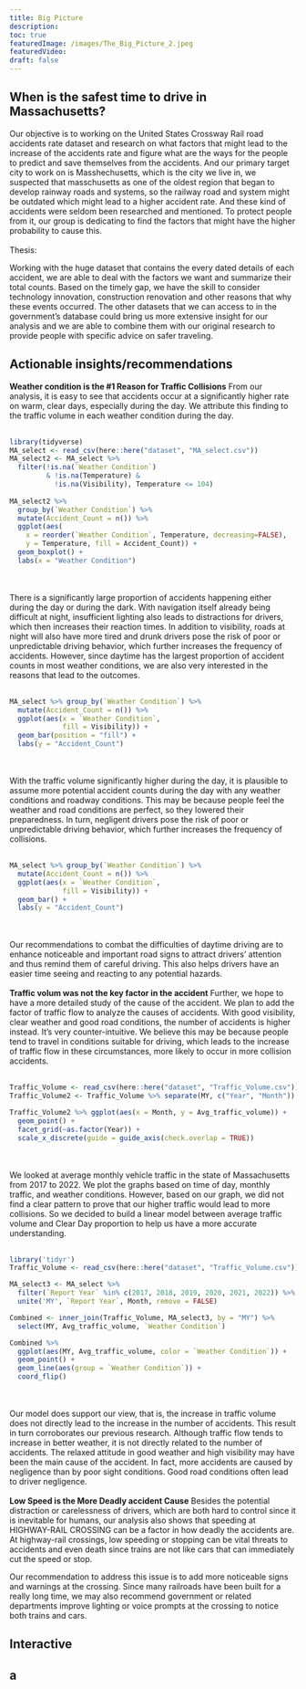 ```yaml
---
title: Big Picture
description:
toc: true
featuredImage: /images/The_Big_Picture_2.jpeg
featuredVideo:
draft: false
---
```


## When is the safest time to drive in Massachusetts?
Our objective is to working on the United States Crossway Rail road accidents rate dataset and research on what factors that might lead to the increase of the accidents rate and figure what are the ways for the people to predict and save themselves from the accidents. And our primary target city to work on is Masshechusetts, which is the city we live in, we suspected that masschusetts as one of the oldest region that began to develop rainway roads and systems, so the railway road and system might be outdated which might lead to a higher accident rate. And these kind of accidents were seldom been researched and mentioned. To protect people from it, our group is dedicating to find the factors that might have the higher probability to cause this.
\
&nbsp;
\
Thesis: 

Working with the huge dataset that contains the every dated details of each accident, we are able to deal with the factors we want and summarize their total counts. Based on the timely gap, we have the skill to consider technology innovation, construction renovation and other reasons that why these events occurred. The other datasets that we can access to in the government’s database could bring us more extensive insight for our analysis and we are able to combine them with our original research to provide people with specific advice on safer traveling. 

## Actionable insights/recommendations
**Weather condition is the #1 Reason for Traffic Collisions**
From our analysis, it is easy to see that accidents occur at a significantly higher rate on warm, clear days, especially during the day. We attribute this finding to the traffic volume in each weather condition during the day. 
\
&nbsp;
\


```r
library(tidyverse)
MA_select <- read_csv(here::here("dataset", "MA_select.csv"))
MA_select2 <- MA_select %>% 
  filter(!is.na(`Weather Condition`) 
         & !is.na(Temperature) & 
           !is.na(Visibility), Temperature <= 104)
 
MA_select2 %>% 
  group_by(`Weather Condition`) %>% 
  mutate(Accident_Count = n()) %>% 
  ggplot(aes(
    x = reorder(`Weather Condition`, Temperature, decreasing=FALSE), 
    y = Temperature, fill = Accident_Count)) + 
  geom_boxplot() + 
  labs(x = "Weather Condition")
```


\
&nbsp;
\
There is a significantly large proportion of accidents happening either during the day or during the dark. With navigation itself already being difficult at night, insufficient lighting also leads to distractions for drivers, which then increases their reaction times. In addition to visibility, roads at night will also have more tired and drunk drivers pose the risk of poor or unpredictable driving behavior, which further increases the frequency of accidents. However, since daytime has the largest proportion of accident counts in most weather conditions, we are also very interested in the reasons that lead to the outcomes.
\
&nbsp;
\

```r
MA_select %>% group_by(`Weather Condition`) %>% 
  mutate(Accident_Count = n()) %>% 
  ggplot(aes(x = `Weather Condition`, 
             fill = Visibility)) + 
  geom_bar(position = "fill") + 
  labs(y = "Accident_Count")
```


\
&nbsp;
\
With the traffic volume significantly higher during the day, it is plausible to assume more potential accident counts during the day with any weather conditions and roadway conditions. This may be because people feel the weather and road conditions are perfect, so they lowered their preparedness. In turn, negligent drivers pose the risk of poor or unpredictable driving behavior, which further increases the frequency of collisions. 
\
&nbsp;
\

```r
MA_select %>% group_by(`Weather Condition`) %>% 
  mutate(Accident_Count = n()) %>% 
  ggplot(aes(x = `Weather Condition`, 
             fill = Visibility)) + 
  geom_bar() + 
  labs(y = "Accident_Count")
```

\
&nbsp;
\
Our recommendations to combat the difficulties of daytime driving are to enhance noticeable and important road signs to attract drivers’ attention and thus remind them of careful driving. This also helps drivers have an easier time seeing and reacting to any potential hazards. 
\
&nbsp;
\
**Traffic volum was not the key factor in the accident**
Further, we hope to have a more detailed study of the cause of the accident. We plan to add the factor of traffic flow to analyze the causes of accidents. With good visibility, clear weather and good road conditions, the number of accidents is higher instead. It's very counter-intuitive. We believe this may be because people tend to travel in conditions suitable for driving, which leads to the increase of traffic flow in these circumstances, more likely to occur in more collision accidents.
\
&nbsp;
\

```r
Traffic_Volume <- read_csv(here::here("dataset", "Traffic_Volume.csv"))
Traffic_Volume2 <- Traffic_Volume %>% separate(MY, c("Year", "Month")) %>% mutate(MY = str_c(Year, Month, sep = "_"))

Traffic_Volume2 %>% ggplot(aes(x = Month, y = Avg_traffic_volume)) + 
  geom_point() +
  facet_grid(~as.factor(Year)) +
  scale_x_discrete(guide = guide_axis(check.overlap = TRUE))
```


\
&nbsp;
\
We looked at average monthly vehicle traffic in the state of Massachusetts from 2017 to 2022. We plot the graphs based on time of day, monthly traffic, and weather conditions. However, based on our graph, we did not find a clear pattern to prove that our higher traffic would lead to more collisions. So we decided to build a linear model between average traffic volume and Clear Day proportion to help us have a more accurate understanding.
\
&nbsp;
\
```r
library('tidyr') 
Traffic_Volume <- read_csv(here::here("dataset", "Traffic_Volume.csv"))

MA_select3 <- MA_select %>% 
  filter(`Report Year` %in% c(2017, 2018, 2019, 2020, 2021, 2022)) %>% 
  unite('MY', `Report Year`, Month, remove = FALSE)

Combined <- inner_join(Traffic_Volume, MA_select3, by = "MY") %>% 
  select(MY, Avg_traffic_volume, `Weather Condition`)

Combined %>% 
  ggplot(aes(MY, Avg_traffic_volume, color = `Weather Condition`)) + 
  geom_point() + 
  geom_line(aes(group = `Weather Condition`)) + 
  coord_flip()
```


\
&nbsp;
\
Our model does support our view, that is, the increase in traffic volume does not directly lead to the increase in the number of accidents. This result in turn corroborates our previous research. Although traffic flow tends to increase in better weather, it is not directly related to the number of accidents. The relaxed attitude in good weather and high visibility may have been the main cause of the accident. In fact, more accidents are caused by negligence than by poor sight conditions. Good road conditions often lead to driver negligence.
\
&nbsp;
\
**Low Speed is the More Deadly accident Cause**
Besides the potential distraction or carelessness of drivers, which are both hard to control since it is inevitable for humans, our analysis also shows that speeding at HIGHWAY-RAIL CROSSING can be a factor in how deadly the accidents are. At highway-rail crossings, low speeding or stopping can be vital threats to accidents and even death since trains are not like cars that can immediately cut the speed or stop. 

Our recommendation to address this issue is to add more noticeable signs and warnings at the crossing. Since many railroads have been built for a really long time, we may also recommend government or related departments improve lighting or voice prompts at the crossing to notice both trains and cars.

## Interactive
a
---
